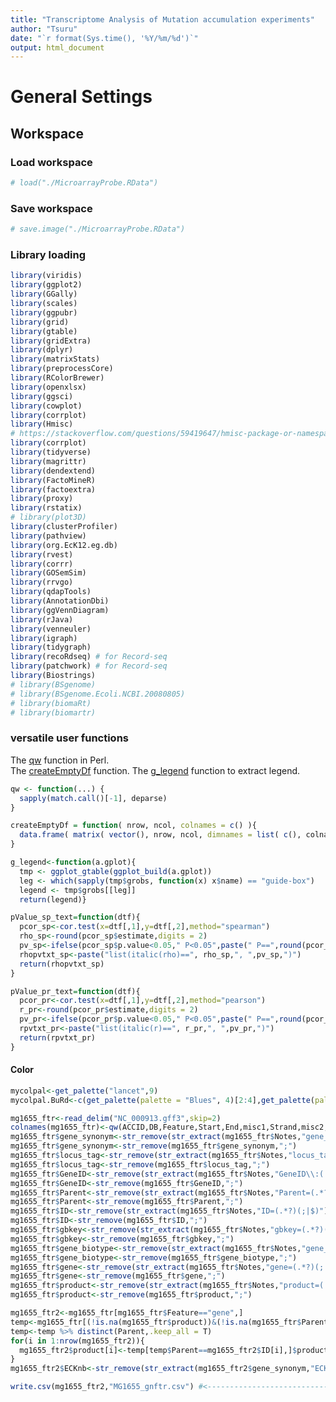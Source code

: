 ```yaml
---
title: "Transcriptome Analysis of Mutation accumulation experiments"
author: "Tsuru"
date: "`r format(Sys.time(), '%Y/%m/%d')`"
output: html_document
---
```

# General Settings
## Workspace
### Load workspace
```r
# load("./MicroarrayProbe.RData")
```
### Save workspace
```r
# save.image("./MicroarrayProbe.RData")
```
### Library loading
```r
library(viridis)
library(ggplot2)
library(GGally)
library(scales)
library(ggpubr)
library(grid)
library(gtable)
library(gridExtra)
library(dplyr)
library(matrixStats)
library(preprocessCore)
library(RColorBrewer)
library(openxlsx)
library(ggsci)
library(cowplot)
library(corrplot)
library(Hmisc)
# https://stackoverflow.com/questions/59419647/hmisc-package-or-namespace-failed-to-load-no-package-called-latticeextra
library(corrplot)
library(tidyverse)
library(magrittr)
library(dendextend)
library(FactoMineR)
library(factoextra)
library(proxy)
library(rstatix)
# library(plot3D)
library(clusterProfiler)
library(pathview)
library(org.EcK12.eg.db)
library(rvest)
library(corrr)
library(GOSemSim)
library(rrvgo)
library(qdapTools)
library(AnnotationDbi)
library(ggVennDiagram)
library(rJava)
library(venneuler)
library(igraph)
library(tidygraph)
library(recoRdseq) # for Record-seq
library(patchwork) # for Record-seq
library(Biostrings)
# library(BSgenome)
# library(BSgenome.Ecoli.NCBI.20080805)
# library(biomaRt)
# library(biomartr)
```
### versatile user functions
The [qw](https://ja.coder.work/so/r/240447) function in Perl.  
The [createEmptyDf](https://htsuda.net/archives/2560) function.
The [g_legend](https://github.com/hadley/ggplot2/wiki/Share-a-legend-between-two-ggplot2-graphs) function to extract legend.
```r
qw <- function(...) {
  sapply(match.call()[-1], deparse)
}

createEmptyDf = function( nrow, ncol, colnames = c() ){
  data.frame( matrix( vector(), nrow, ncol, dimnames = list( c(), colnames ) ) )
}

g_legend<-function(a.gplot){
  tmp <- ggplot_gtable(ggplot_build(a.gplot))
  leg <- which(sapply(tmp$grobs, function(x) x$name) == "guide-box")
  legend <- tmp$grobs[[leg]]
  return(legend)}

pValue_sp_text=function(dtf){
  pcor_sp<-cor.test(x=dtf[,1],y=dtf[,2],method="spearman")
  rho_sp<-round(pcor_sp$estimate,digits = 2)
  pv_sp<-ifelse(pcor_sp$p.value<0.05," P<0.05",paste(" P==",round(pcor_sp$p.value,digits = 1),sep = ""))
  rhopvtxt_sp<-paste("list(italic(rho)==", rho_sp,", ",pv_sp,")")
  return(rhopvtxt_sp)
}

pValue_pr_text=function(dtf){
  pcor_pr<-cor.test(x=dtf[,1],y=dtf[,2],method="pearson")
  r_pr<-round(pcor_pr$estimate,digits = 2)
  pv_pr<-ifelse(pcor_pr$p.value<0.05," P<0.05",paste(" P==",round(pcor_pr$p.value,digits = 1),sep = ""))
  rpvtxt_pr<-paste("list(italic(r)==", r_pr,", ",pv_pr,")")
  return(rpvtxt_pr)
}
```

#### Color
```r
mycolpal<-get_palette("lancet",9)
mycolpal.BuRd<-c(get_palette(palette = "Blues", 4)[2:4],get_palette(palette = "Reds", 4)[2:4])
```


```r
mg1655_ftr<-read_delim("NC_000913.gff3",skip=2)
colnames(mg1655_ftr)<-qw(ACCID,DB,Feature,Start,End,misc1,Strand,misc2,Notes)
mg1655_ftr$gene_synonym<-str_remove(str_extract(mg1655_ftr$Notes,"gene_synonym=(.*?)(;|$)"),"gene_synonym=")
mg1655_ftr$gene_synonym<-str_remove(mg1655_ftr$gene_synonym,";")
mg1655_ftr$locus_tag<-str_remove(str_extract(mg1655_ftr$Notes,"locus_tag=(.*?)(;|$)"),"locus_tag=")
mg1655_ftr$locus_tag<-str_remove(mg1655_ftr$locus_tag,";")
mg1655_ftr$GeneID<-str_remove(str_extract(mg1655_ftr$Notes,"GeneID\\:(.*?)(;|$)"),"GeneID\\:")
mg1655_ftr$GeneID<-str_remove(mg1655_ftr$GeneID,";")
mg1655_ftr$Parent<-str_remove(str_extract(mg1655_ftr$Notes,"Parent=(.*?)(;|$)"),"Parent=")
mg1655_ftr$Parent<-str_remove(mg1655_ftr$Parent,";")
mg1655_ftr$ID<-str_remove(str_extract(mg1655_ftr$Notes,"ID=(.*?)(;|$)"),"ID=")
mg1655_ftr$ID<-str_remove(mg1655_ftr$ID,";")
mg1655_ftr$gbkey<-str_remove(str_extract(mg1655_ftr$Notes,"gbkey=(.*?)(;|$)"),"gbkey=")
mg1655_ftr$gbkey<-str_remove(mg1655_ftr$gbkey,";")
mg1655_ftr$gene_biotype<-str_remove(str_extract(mg1655_ftr$Notes,"gene_biotype=(.*?)(;|$)"),"gene_biotype=")
mg1655_ftr$gene_biotype<-str_remove(mg1655_ftr$gene_biotype,";")
mg1655_ftr$gene<-str_remove(str_extract(mg1655_ftr$Notes,"gene=(.*?)(;|$)"),"gene=")
mg1655_ftr$gene<-str_remove(mg1655_ftr$gene,";")
mg1655_ftr$product<-str_remove(str_extract(mg1655_ftr$Notes,"product=(.*?)(;|$)"),"product=")
mg1655_ftr$product<-str_remove(mg1655_ftr$product,";")

mg1655_ftr2<-mg1655_ftr[mg1655_ftr$Feature=="gene",]
temp<-mg1655_ftr[(!is.na(mg1655_ftr$product))&(!is.na(mg1655_ftr$Parent)),]
temp<-temp %>% distinct(Parent,.keep_all = T)
for(i in 1:nrow(mg1655_ftr2)){
  mg1655_ftr2$product[i]<-temp[temp$Parent==mg1655_ftr2$ID[i],]$product
}
mg1655_ftr2$ECKnb<-str_remove(str_extract(mg1655_ftr2$gene_synonym,"ECK([0-9]*)(,|$)"),",")

write.csv(mg1655_ftr2,"MG1655_gnftr.csv") #<--------------------------------------------------------------------- OUTPUT
```